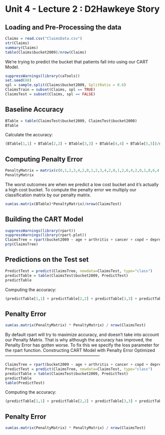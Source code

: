 Unit 4 - Lecture 2 : D2Hawkeye Story
========================================================
Loading and Pre-Processing the data
--------------------------------------------------------
```r
Claims = read.csv("ClaimsData.csv")
str(Claims)
summary(Claims)
table(Claims$bucket2009)/nrow(Claims)
```
We're trying to predict the bucket that patients fall into using our CART Model.
```r
suppressWarnings(library(caTools))
set.seed(88)
spl = sample.split(Claims$bucket2009, SplitRatio = 0.6)
ClaimsTrain = subset(Claims, spl == TRUE)
ClaimsTest = subset(Claims, spl == FALSE)
```
Baseline Accuracy
------------------------------------------------------
```r
BTable = table(ClaimsTest$bucket2009, ClaimsTest$bucket2008)
BTable
```
Calculate the accuracy:
```r
(BTable[1,1] + BTable[2,2] + BTable[3,3] + BTable[4,4] + BTable[5,5])/nrow(ClaimsTest)
```
Computing Penalty Error
----------------------------------------------------------
```r
PenaltyMatrix = matrix(c(0,1,2,3,4,2,0,1,2,3,4,2,0,1,2,6,4,2,0,1,8,6,4,2,0),byrow=TRUE, nrow=5)
PenaltyMatrix
```
The worst outcomes are when we predict a low cost bucket and it's actually a high cost bucket. To compute the penalty error we multiply our classification matrix by our penalty matrix.
```r
sum(as.matrix(BTable)*PenaltyMatrix)/nrow(ClaimsTest)
```
Building the CART Model
-----------------------------------------------------------
```r
suppressWarnings(library(rpart))
suppressWarnings(library(rpart.plot))
ClaimsTree = rpart(bucket2009 ~ age + arthritis + cancer + copd + depression + diabetes + heart.failure + ihd + kidney + osteoporosis + stroke + bucket2008 + reimbursement2008, data = ClaimsTrain, method="class", cp=0.00005)
prp(ClaimsTree)
```
Predictions on the Test set
------------------------------------------------------------
```r
PredictTest = predict(ClaimsTree, newdata=ClaimsTest, type="class")
predictTable = table(ClaimsTest$bucket2009, PredictTest)
predictTable
```
Computing the accuracy:
```r
(predictTable[1,1] + predictTable[2,2] + predictTable[3,3] + predictTable[4,4] + predictTable[5,5])/nrow(ClaimsTest)
```
Penalty Error
---------------------------------------------------------------
```r
sum(as.matrix(PenaltyMatrix) * PenaltyMatrix) / nrow(ClaimsTest)
```
By default rpart will try to maximize accuracy, and doesn't take into account our Penalty Matrix. That is why although the accuracy has improved, the Penalty Error has gotten worse. To fix this we specify the loss parameter for the rpart function.
Constructing CART Model with Penalty Error Optimized
------------------------------------------------------------------
```r
ClaimsTree = rpart(bucket2009 ~ age + arthritis + cancer + copd + depression + diabetes + heart.failure + ihd + kidney + osteoporosis + stroke + bucket2008 + reimbursement2008, data = ClaimsTrain, method="class", cp=0.00005, parms = list(loss=PenaltyMatrix))
PredictTest = predict(ClaimsTree, newdata=ClaimsTest, type="class")
predictTable = table(ClaimsTest$bucket2009, PredictTest)
predictTable
table(PredictTest)
```
Computing the accuracy:
```r
(predictTable[1,1] + predictTable[2,2] + predictTable[3,3] + predictTable[4,4] + predictTable[5,5])/nrow(ClaimsTest)
```
Penalty Error
---------------------------------------------------------------
```r
sum(as.matrix(PenaltyMatrix) * PenaltyMatrix) / nrow(ClaimsTest)
```
